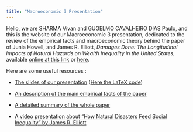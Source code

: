 ```yaml
---
title: "Macroeconomic 3 Presentation"
---
```


Hello, we are SHARMA Vivan and GUGELMO CAVALHEIRO DIAS Paulo, and this is the website of our Macroeconomic 3 presentation, dedicated to the review of the empirical facts and macroeconomic theory behind the paper of Junia Howell, and James R. Elliott, *Damages Done: The Longitudinal Impacts of Natural Hazards on Wealth Inequality in the United States*, available [online at this link](https://academic.oup.com/socpro/article-abstract/66/3/448/5074453?redirectedFrom=fulltext) or [here](https://disasterphilanthropy.org/wp-content/uploads/2021/06/Damages-Done.pdf).

Here are some useful resources :

- [The slides of our presentation](slides/slides.pdf) ([Here the LaTeX code](slides/slides.tex))

- [An description of the main empirical facts of the paper](complement.qmd)

- [A detailed summary of the whole paper](../blog/posts/3_presentation_macro_3)

- [A video presentation about "How Natural Disasters Feed Social Inequality" by James R. Elliott](https://youtu.be/Zlo7lESKWIo?si=z2rjcuGWfNZN63zr)

